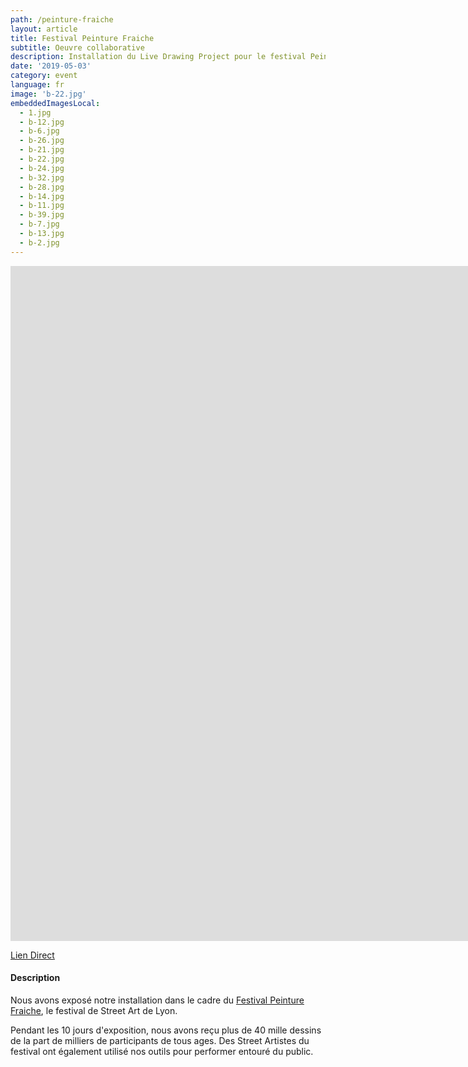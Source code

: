 ```yaml
---
path: /peinture-fraiche
layout: article
title: Festival Peinture Fraiche
subtitle: Oeuvre collaborative
description: Installation du Live Drawing Project pour le festival Peinture Fraiche 2019 à Lyon, oeuvre collaborative.
date: '2019-05-03'
category: event
language: fr
image: 'b-22.jpg'
embeddedImagesLocal:
  - 1.jpg
  - b-12.jpg
  - b-6.jpg
  - b-26.jpg
  - b-21.jpg
  - b-22.jpg
  - b-24.jpg
  - b-32.jpg
  - b-28.jpg
  - b-14.jpg
  - b-11.jpg
  - b-39.jpg
  - b-7.jpg
  - b-13.jpg
  - b-2.jpg
---
```


<iframe src="https://player.vimeo.com/video/344490536" frameborder="0" allowfullscreen width="1920" height="1080"></iframe>

[Lien Direct](//vimeo.com/344490536)

#### Description

Nous avons exposé notre installation dans le cadre du [Festival Peinture Fraiche](//peinturefraichefestival.fr), le festival de Street Art de Lyon.

Pendant les 10 jours d'exposition, nous avons reçu plus de 40 mille dessins de la part de milliers de participants de tous ages.
Des Street Artistes du festival ont également utilisé nos outils pour performer entouré du public.

<ImageGrid props={props}/>
